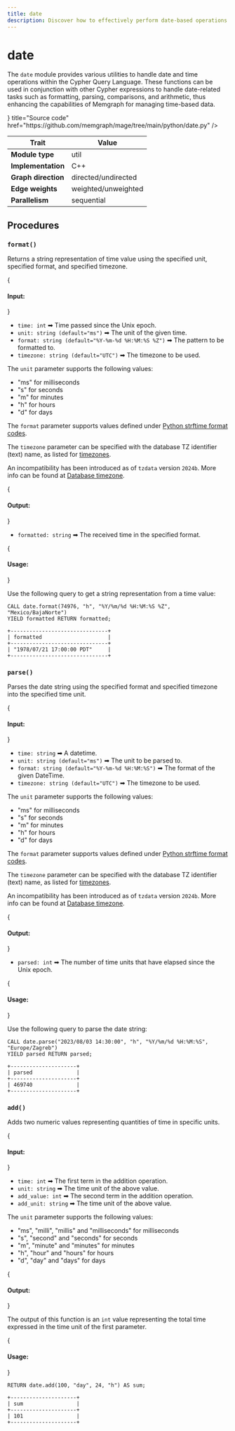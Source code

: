 ```yaml
---
title: date
description: Discover how to effectively perform date-based operations in your graph data with Memgraph's Date class. Also, check out our documentation to learn how to manipulate and better contextualize dates in your data. 
---
```



# date

The `date` module provides various utilities to handle date and time operations
within the Cypher Query Language. These functions can be used in conjunction
with other Cypher expressions to handle date-related tasks such as formatting,
parsing, comparisons, and arithmetic, thus enhancing the capabilities of
Memgraph for managing time-based data.

<Cards>
  <Cards.Card
    icon={<GitHub />}
    title="Source code"
    href="https://github.com/memgraph/mage/tree/main/python/date.py"
  />
</Cards>

| Trait               | Value               |
| ------------------- | ------------------- |
| **Module type**     | util                |
| **Implementation**  | C++                 |
| **Graph direction** | directed/undirected |
| **Edge weights**    | weighted/unweighted |
| **Parallelism**     | sequential          |

## Procedures

### `format()`

Returns a string representation of time value using the specified unit,
specified format, and specified timezone.

{<h4 className="custom-header"> Input: </h4>}

- `time: int` ➡ Time passed since the Unix epoch.
- `unit: string (default="ms")` ➡ The unit of the given time.
- `format: string (default="%Y-%m-%d %H:%M:%S %Z")` ➡ The pattern to be formatted to.
- `timezone: string (default="UTC")` ➡ The timezone to be used.

The `unit` parameter supports the following values:
- "ms" for milliseconds
- "s" for seconds
- "m" for minutes
- "h" for hours
- "d" for days

The `format` parameter supports values defined under [Python strftime format
codes](https://docs.python.org/3/library/datetime.html#strftime-and-strptime-format-codes).

The `timezone` parameter can be specified with the database TZ identifier (text)
name, as listed for
[timezones](https://en.wikipedia.org/wiki/List_of_tz_database_time_zones).

<Callout type="warning">

An incompatibility has been introduced as of `tzdata` version `2024b`.
More info can be found at [Database timezone](/fundamentals/data-types#database-timezone).

</Callout>

{<h4 className="custom-header"> Output: </h4>}

- `formatted: string` ➡ The received time in the specified format.

{<h4 className="custom-header"> Usage: </h4>}

Use the following query to get a string representation from a time value:

```cypher
CALL date.format(74976, "h", "%Y/%m/%d %H:%M:%S %Z", "Mexico/BajaNorte") 
YIELD formatted RETURN formatted;
```

```plaintext
+-------------------------------+
| formatted                     |
+-------------------------------+
| "1978/07/21 17:00:00 PDT"     |
+-------------------------------+
```

### `parse()`

Parses the date string using the specified format and specified timezone into
the specified time unit.

{<h4 className="custom-header"> Input: </h4>}

- `time: string` ➡ A datetime.
- `unit: string (default="ms")` ➡ The unit to be parsed to.
- `format: string (default="%Y-%m-%d %H:%M:%S")` ➡ The format of the given DateTime.
- `timezone: string (default="UTC")` ➡ The timezone to be used.

The `unit` parameter supports the following values:
- "ms" for milliseconds
- "s" for seconds
- "m" for minutes
- "h" for hours
- "d" for days

The `format` parameter supports values defined under [Python strftime format
codes](https://docs.python.org/3/library/datetime.html#strftime-and-strptime-format-codes).

The `timezone` parameter can be specified with the database TZ identifier (text)
name, as listed for
[timezones](https://en.wikipedia.org/wiki/List_of_tz_database_time_zones).

<Callout type="warning">

An incompatibility has been introduced as of `tzdata` version `2024b`.
More info can be found at [Database timezone](/fundamentals/data-types#database-timezone).

</Callout>

{<h4 className="custom-header"> Output: </h4>}

- `parsed: int` ➡ The number of time units that have elapsed since the Unix epoch.

{<h4 className="custom-header"> Usage: </h4>}

Use the following query to parse the date string:

```cypher
CALL date.parse("2023/08/03 14:30:00", "h", "%Y/%m/%d %H:%M:%S", "Europe/Zagreb") 
YIELD parsed RETURN parsed;
```

```plaintext
+---------------------+
| parsed              |
+---------------------+
| 469740              |
+---------------------+
```

### `add()`

Adds two numeric values representing quantities of time in specific units.

{<h4 className="custom-header"> Input: </h4>}

- `time: int` ➡ The first term in the addition operation. 
- `unit: string` ➡ The time unit of the above value.
- `add_value: int` ➡ The second term in the addition operation. 
- `add_unit: string` ➡ The time unit of the above value.

The `unit` parameter supports the following values:
- "ms", "milli", "millis" and "milliseconds" for milliseconds
- "s", "second" and "seconds" for seconds
- "m", "minute" and "minutes" for minutes
- "h", "hour" and "hours" for hours
- "d", "day" and "days" for days

{<h4 className="custom-header"> Output: </h4>}

The output of this function is an `int` value representing the total time
expressed in the time unit of the first parameter.

{<h4 className="custom-header"> Usage: </h4>}

```cypher
RETURN date.add(100, "day", 24, "h") AS sum;
```

```plaintext
+---------------------+
| sum                 |
+---------------------+
| 101                 |
+---------------------+
```